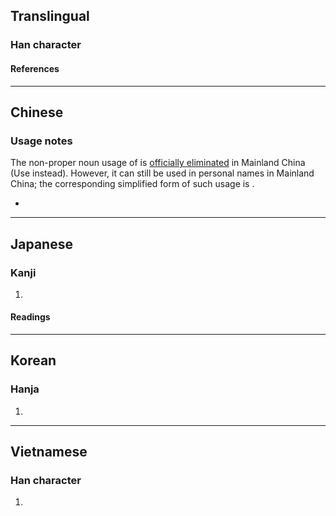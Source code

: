 {{character info}}
==Translingual==

===Han character===
{{Han char|rn=19|rad=力|as=11|sn=13|four=54827|canj=QCKS|ids=⿰責力}}

====References====
{{Han ref|kx=0149.050|dkj=02423|dj=0336.120|hdz=10377.020|uh=52E3}}

----

==Chinese==
{{zh-see|績|v|[[achievement]]; [[accomplishment]]}}

===Usage notes===
The non-proper noun usage of {{lang|zh|勣}} is [[:wikisource:zh:通用规范汉字表|officially eliminated]] in Mainland China (Use {{zh-l|绩}} instead). However, it can still be used in personal names in Mainland China; the corresponding simplified form of such usage is {{zh-l|𪟝}}.
* {{zh-x|@^傅.^懋勣{jì/‐jī}|{{w|Fu Maoji}}}}

----

==Japanese==

===Kanji===
{{ja-kanji|grade=|rs=力11}}

# {{rfdef|ja|sort=力11}}

====Readings====
{{ja-readings
|on=せき, しゃく
|kun=いさお
|nanori=いさお
}}

----

==Korean==

===Hanja===
{{ko-hanja|적}}

# {{rfdef|ko|sort=力11}}

----

==Vietnamese==

===Han character===
{{vi-readings|reading=[[tích]]|rs=力11}}

# {{rfdef|vi|sort=力11}}